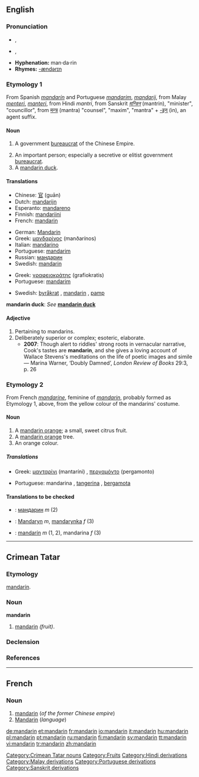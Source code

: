 {{see|Mandarin}}
{{wikipedia}}
==English==

===Pronunciation===
*{{a|UK}} {{IPA|/ˈmændərɪn/}}, {{SAMPA|/"m{nd@rIn/}}
*{{a|US}} {{IPA|/ˈmændərɪn/}}, {{SAMPA|/"m{nd@rIn/}}

*'''Hyphenation:''' man·da·rin
*'''Rhymes:''' [[Rhymes:English:-ændərɪn|-ændərɪn]]

===Etymology 1===
From Spanish ''[[mandarín]]'' and Portuguese ''[[mandarim]]'', ''[[mandarij]]'', from Malay ''[[menteri]]'', ''[[manteri]]'', from Hindi ''mantri'', from Sanskrit ''[[मन्त्रिन्]]'' (mantrin), "minister", "councillor", from [[मन्त्र]] (mantra) "counsel", "maxim", "mantra" + [[-इन्]] (in), an agent suffix.

====Noun====
{{en-noun}}

# {{historical}} A government [[bureaucrat]] of the Chinese Empire.
# An important person; especially a secretive or elitist government [[bureaucrat]].
# A [[mandarin duck]].

====Translations====
{{rfc-level|Translations at L3+ (AutoFormat would have corrected level of Translations)}}
{{trans-top|Chinese Imperial official}}
*Chinese: [[官]] (guān)
*Dutch: [[mandarijn]] {{m}}
*Esperanto: [[mandareno]]
*Finnish: [[mandariini]]
*French: [[mandarin#French|mandarin]] {{m}}
{{trans-mid}}
*German: [[Mandarin]] {{m}}
*Greek: [[μανδαρίνος]] (manðarínos) {{n}}
*Italian: [[mandarino]] {{m}}
*Portuguese: [[mandarim]] {{m}}
*Russian: [[мандарин]] {{m}}
*Swedish: [[mandarin#Swedish|mandarin]] {{c}}
{{trans-bottom}}

{{trans-top|important person, bureaucrat}}
*Greek: [[γραφειοκράτης]] (grafiokratis) {{m}}
*Portuguese: [[mandarim]] {{m}}
{{trans-mid}}
*Swedish: [[byråkrat]] {{c}}, [[mandarin#Swedish|mandarin]] {{c}}, [[pamp]] {{c}}
{{trans-bottom}}

'''mandarin duck''': ''See'' '''[[mandarin duck]]'''

====Adjective====
{{en-adj}}

# Pertaining to mandarins.
# Deliberately superior or complex; esoteric, elaborate.
#*'''2007''': Though alert to riddles' strong roots in vernacular narrative, Cook's tastes are '''mandarin''', and she gives a loving account of Wallace Stevens's meditations on the life of poetic images and simile — Marina Warner, ‘Doubly Damned’, ''London Review of Books'' 29:3, p. 26

===Etymology 2===
From French ''[[mandarine]]'', feminine of ''[[#French|mandarin]]'', probably formed as Etymology 1, above, from the yellow colour of the mandarins' costume.

====Noun====
{{en-noun}}

# A [[mandarin orange]]; a small, sweet citrus fruit.
# A [[mandarin orange]] tree.
# An orange colour.

=====Translations=====
{{trans-top|fruit}}
*Greek: [[μανταρίνι]] (mantaríni) {{n}}, [[περγαμόντο]] (pergamonto) {{n}}
{{trans-mid}}
*Portuguese: mandarina {{f}}, [[tangerina]] {{f}}, [[bergamota]] {{f}}
{{trans-bottom}}

====Translations to be checked====
<!--Remove this section once all of the translations below have been moved into the tables above.-->
{{checktrans}}

*{{ttbc|Bulgarian}}: [[мандарин]] ''m'' (2)
*{{ttbc|Polish}}: [[Mandaryn]] ''m'', [[mandarynka]] ''f'' (3)
*{{ttbc|Spanish}}: [[mandarín]] ''m'' (1, 2), mandarina ''f'' (3)

----

==Crimean Tatar==

===Etymology===
{{S.|crh}} [[mandarín#Spanish|mandarín]].

===Noun===
'''mandarin'''

# [[mandarin]] ''(fruit)''.

===Declension===
{{crh-latin-noun|nıñ|ga|nı|da|dan}}

===References===
{{R:Useinov-Mireev 2002}}

[[Category:Crimean Tatar nouns]]

----

==French==

===Noun===
{{fr-noun-reg|m}}

# [[mandarin#English|mandarin]] (''of the former Chinese empire'')
# [[Mandarin]] (''language'')

[[Category:Fruits]]
[[Category:Hindi derivations]]
[[Category:Malay derivations]]
[[Category:Portuguese derivations]]
[[Category:Sanskrit derivations]]

[[de:mandarin]]
[[et:mandarin]]
[[fr:mandarin]]
[[io:mandarin]]
[[it:mandarin]]
[[hu:mandarin]]
[[pl:mandarin]]
[[pt:mandarin]]
[[ru:mandarin]]
[[fi:mandarin]]
[[sv:mandarin]]
[[tt:mandarin]]
[[vi:mandarin]]
[[tr:mandarin]]
[[zh:mandarin]]